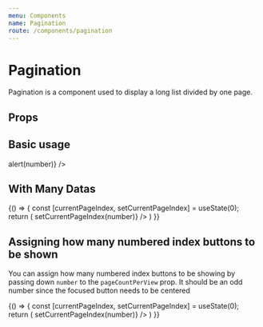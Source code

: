 ```yaml
---
menu: Components
name: Pagination
route: /components/pagination
---
```



# Pagination

Pagination is a component used to display a long list divided by one page.

## Props

<PropsTable of={Pagination} />

## Basic usage

<Playground>
  <PlayGroundContainer>
    <Pagination currentPageIndex={0} totalPageIndex={1} onChange={number => alert(number)} />
  </PlayGroundContainer>
</Playground>

## With Many Datas
<Playground>
  {() => {
    const [currentPageIndex, setCurrentPageIndex] = useState(0);
    return (
      <Pagination currentPageIndex={currentPageIndex} totalPageIndex={8} onChange={number => setCurrentPageIndex(number)} />
    )
  }}
</Playground>

## Assigning how many numbered index buttons to be shown
You can assign how many numbered index buttons to be showing by passing down
`number` to the `pageCountPerView` prop. It should be an odd
number since the focused button needs to be centered

<Playground>
  {() => {
    const [currentPageIndex, setCurrentPageIndex] = useState(0);
    return (
      <Pagination
        currentPageIndex={currentPageIndex}
        totalPageIndex={15}
        pageCountPerView={9}
        onChange={number => setCurrentPageIndex(number)}
      />
    )
  }}
</Playground>
